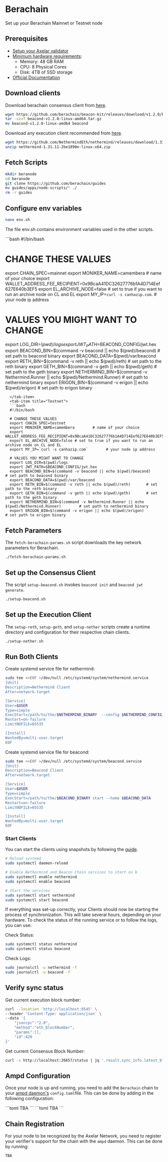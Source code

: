 # Berachain


Set up your Berachain Mainnet or Testnet node

## Prerequisites

- [Setup your Axelar validator](/validator/setup/overview/)
- [Minimum hardware requirements](https://docs.berachain.com/nodes/quickstart#hardware-requirements-%F0%9F%92%BB):
  - Memory: 48 GB RAM
  - CPU: 8 Physical Cores
  - Disk: 4TB of SSD storage
- [Official Documentation](https://docs.berachain.com/nodes/quickstart)

## Download clients

Download berachain consensus client from [here](https://github.com/berachain/beacon-kit/releases).

```bash
wget https://github.com/berachain/beacon-kit/releases/download/v1.2.0/beacond-v1.2.0-linux-amd64.tar.gz
tar -xzvf beacond-v1.2.0-linux-amd64.tar.gz
mv beacond-v1.2.0-linux-amd64 beacond
```

Download any execution client recommended from [here](https://docs.berachain.com/nodes/evm-execution).

```bash
wget https://github.com/NethermindEth/nethermind/releases/download/1.31.11/nethermind-1.31.11-2be1890e-linux-x64.zip
unzip nethermind-1.31.11-2be1890e-linux-x64.zip
```

## Fetch Scripts

```bash
mkdir beranode
cd beranode
git clone https://github.com/berachain/guides
mv guides/apps/node-scripts/* ./
rm -r guides
```

## Configure env variables

```bash
nano env.sh
```

The file env.sh contains environment variables used in the other scripts.


<tabs>
  <tab-item title="Mainnet">
  ```bash
  #!/bin/bash

  # CHANGE THESE VALUES
  export CHAIN_SPEC=mainnet
  export MONIKER_NAME=camembera  # name of your choice
  export WALLET_ADDRESS_FEE_RECIPIENT=0x9BcaA41DC32627776b1A4D714Eef627E640b3EF5
  export EL_ARCHIVE_NODE=false # set to true if you want to run an archive node on CL and EL
  export MY_IP=`curl -s canhazip.com`.    # your node ip address

  # VALUES YOU MIGHT WANT TO CHANGE
  export LOG_DIR=$(pwd)/logs
  export JWT_PATH=$BEACOND_CONFIG/jwt.hex
  export BEACOND_BIN=$(command -v beacond || echo $(pwd)/beacond)       # set path to beacond binary
  export BEACOND_DATA=$(pwd)/var/beacond
  export RETH_BIN=$(command -v reth || echo $(pwd)/reth)       # set path to the reth binary
  export GETH_BIN=$(command -v geth || echo $(pwd)/geth)       # set path to the geth binary
  export NETHERMIND_BIN=$(command -v Nethermind.Runner || echo $(pwd)/Nethermind.Runner)        # set path to nethermind binary
  export ERIGON_BIN=$(command -v erigon || echo $(pwd)/erigon)             # set path to erigon binary
```
  </tab-item>
  <tab-item title="Testnet">
  ```bash
  #!/bin/bash

  # CHANGE THESE VALUES
  export CHAIN_SPEC=testnet
  export MONIKER_NAME=camembera        # name of your choice
  export WALLET_ADDRESS_FEE_RECIPIENT=0x9BcaA41DC32627776b1A4D714Eef627E640b3EF5
  export EL_ARCHIVE_NODE=false # set to true if you want to run an archive node on CL and EL
  export MY_IP=`curl -s canhazip.com`        # your node ip address   

  # VALUES YOU MIGHT WANT TO CHANGE
  export LOG_DIR=$(pwd)/logs
  export JWT_PATH=$BEACOND_CONFIG/jwt.hex
  export BEACOND_BIN=$(command -v beacond || echo $(pwd)/beacond)       # set path to beacond binary
  export BEACOND_DATA=$(pwd)/var/beacond
  export RETH_BIN=$(command -v reth || echo $(pwd)/reth)       # set path to the reth binary
  export GETH_BIN=$(command -v geth || echo $(pwd)/geth)       # set path to the geth binary
  export NETHERMIND_BIN=$(command -v Nethermind.Runner || echo $(pwd)/Nethermind.Runner)        # set path to nethermind binary
  export ERIGON_BIN=$(command -v erigon || echo $(pwd)/erigon)             # set path to erigon binary
```
  </tab-item>
</tabs>


## Fetch Parameters

The  `fetch-berachain-params.sh` script downloads the key network parameters for Berachain.

```bash
./fetch-berachain-params.sh
```

## Set up the Consensus Client 

The script `setup-beacond.sh` invokes `beacond init` and `beacond jwt generate`.

```bash
./setup-beacond.sh
```

## Set up the Execution Client 

The `setup-reth`, `setup-geth`, and `setup-nether` scripts create a runtime directory and configuration for their respective chain clients.

```bash
./setup-nether.sh
```

## Run Both Clients

Create systemd service file for nethermind:

```bash
sudo tee <<EOF >/dev/null /etc/systemd/system/nethermind.service
[Unit]
Description=Nethermind Client
After=network.target

[Service]
User=$USER
Type=simple
ExecStart=/path/to/the/$NETHERMIND_BINARY  --config $NETHERMIND_CONFIG_DIR/nethermind.cfg
Restart=on-failure
LimitNOFILE=65535

[Install]
WantedBy=multi-user.target
EOF
```

Create systemd service file for beacond:

```bash
sudo tee <<EOF >/dev/null /etc/systemd/system/beacond.service
[Unit]
Description=Beacond Client
After=network.target

[Service]
User=$USER
Type=simple
ExecStart=/path/to/the/$BEACOND_BINARY start --home $BEACOND_DATA
Restart=on-failure
LimitNOFILE=65535

[Install]
WantedBy=multi-user.target
EOF
```

### Start Clients

You can start the clients using snapshots by following the [guide](https://docs.berachain.com/nodes/quickstart#fetch-snapshots-optional).

```bash
# Reload systemd
sudo systemctl daemon-reload

# Enable Nethermind and Beacon Chain services to start on b
sudo systemctl enable nethermind
sudo systemctl enable beacond

# Start the services
sudo systemctl start nethermind
sudo systemctl start beacond
```

If everything was set-up correctly, your Clients should now be starting the process of synchronization. This will take several hours, depending on your hardware. To check the status of the running service or to follow the logs, you can use:

Check Status:

```bash
sudo systemctl status nethermind
sudo systemctl status beacond
```

Check Logs:

```bash
sudo journalctl -u nethermind -f
sudo journalctl -u beacond -f
```

## Verify sync status

Get current execution block number:

```bash
curl --location 'http://localhost:8545' \
--header 'Content-Type: application/json' \
--data '{
	"jsonrpc":"2.0",
	"method":"eth_blockNumber",
	"params":[],
	"id":420
}'
```

Get current Consensus Block Number:

```bash
curl -s http://localhost:26657/status | jq '.result.sync_info.latest_block_height'
```

## Ampd Configuration

Once your node is up and running, you need to add the `Berachain` chain to your [ampd daemon's](https://github.com/axelarnetwork/axelar-amplifier/tree/main/ampd) `config.toml`file. This can be done by adding in the following configuration:

<tabs>
    <tab-item title="Mainnet">
    ```toml
    TBA
    ```
    </tab-item>
    <tab-item title="Testnet">
    ```toml
    TBA
    ```
    </tab-item>
</tabs>

## Chain Registration

For your node to be recognized by the Axelar Network, you need to register your verifier's support for the chain with the `ampd` daemon. This can be done by running:  

```bash
TBA
```
